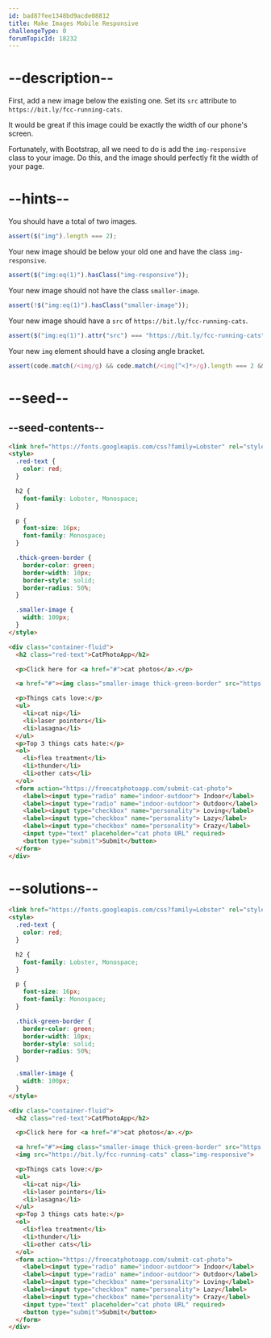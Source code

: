 ```yaml
---
id: bad87fee1348bd9acde08812
title: Make Images Mobile Responsive
challengeType: 0
forumTopicId: 18232
---
```


# --description--

First, add a new image below the existing one. Set its `src` attribute to `https://bit.ly/fcc-running-cats`.

It would be great if this image could be exactly the width of our phone's screen.

Fortunately, with Bootstrap, all we need to do is add the `img-responsive` class to your image. Do this, and the image should perfectly fit the width of your page.

# --hints--

You should have a total of two images.

```js
assert($("img").length === 2);
```

Your new image should be below your old one and have the class `img-responsive`.

```js
assert($("img:eq(1)").hasClass("img-responsive"));
```

Your new image should not have the class `smaller-image`.

```js
assert(!$("img:eq(1)").hasClass("smaller-image"));
```

Your new image should have a `src` of `https://bit.ly/fcc-running-cats`.

```js
assert($("img:eq(1)").attr("src") === "https://bit.ly/fcc-running-cats");
```

Your new `img` element should have a closing angle bracket.

```js
assert(code.match(/<img/g) && code.match(/<img[^<]*>/g).length === 2 && code.match(/<img/g).length === 2);
```

# --seed--

## --seed-contents--

```html
<link href="https://fonts.googleapis.com/css?family=Lobster" rel="stylesheet" type="text/css">
<style>
  .red-text {
    color: red;
  }

  h2 {
    font-family: Lobster, Monospace;
  }

  p {
    font-size: 16px;
    font-family: Monospace;
  }

  .thick-green-border {
    border-color: green;
    border-width: 10px;
    border-style: solid;
    border-radius: 50%;
  }

  .smaller-image {
    width: 100px;
  }
</style>

<div class="container-fluid">
  <h2 class="red-text">CatPhotoApp</h2>

  <p>Click here for <a href="#">cat photos</a>.</p>

  <a href="#"><img class="smaller-image thick-green-border" src="https://bit.ly/fcc-relaxing-cat" alt="A cute orange cat lying on its back."></a>

  <p>Things cats love:</p>
  <ul>
    <li>cat nip</li>
    <li>laser pointers</li>
    <li>lasagna</li>
  </ul>
  <p>Top 3 things cats hate:</p>
  <ol>
    <li>flea treatment</li>
    <li>thunder</li>
    <li>other cats</li>
  </ol>
  <form action="https://freecatphotoapp.com/submit-cat-photo">
    <label><input type="radio" name="indoor-outdoor"> Indoor</label>
    <label><input type="radio" name="indoor-outdoor"> Outdoor</label>
    <label><input type="checkbox" name="personality"> Loving</label>
    <label><input type="checkbox" name="personality"> Lazy</label>
    <label><input type="checkbox" name="personality"> Crazy</label>
    <input type="text" placeholder="cat photo URL" required>
    <button type="submit">Submit</button>
  </form>
</div>
```

# --solutions--

```html
<link href="https://fonts.googleapis.com/css?family=Lobster" rel="stylesheet" type="text/css">
<style>
  .red-text {
    color: red;
  }

  h2 {
    font-family: Lobster, Monospace;
  }

  p {
    font-size: 16px;
    font-family: Monospace;
  }

  .thick-green-border {
    border-color: green;
    border-width: 10px;
    border-style: solid;
    border-radius: 50%;
  }

  .smaller-image {
    width: 100px;
  }
</style>

<div class="container-fluid">
  <h2 class="red-text">CatPhotoApp</h2>

  <p>Click here for <a href="#">cat photos</a>.</p>

  <a href="#"><img class="smaller-image thick-green-border" src="https://bit.ly/fcc-relaxing-cat" alt="A cute orange cat lying on its back."></a>
  <img src="https://bit.ly/fcc-running-cats" class="img-responsive">

  <p>Things cats love:</p>
  <ul>
    <li>cat nip</li>
    <li>laser pointers</li>
    <li>lasagna</li>
  </ul>
  <p>Top 3 things cats hate:</p>
  <ol>
    <li>flea treatment</li>
    <li>thunder</li>
    <li>other cats</li>
  </ol>
  <form action="https://freecatphotoapp.com/submit-cat-photo">
    <label><input type="radio" name="indoor-outdoor"> Indoor</label>
    <label><input type="radio" name="indoor-outdoor"> Outdoor</label>
    <label><input type="checkbox" name="personality"> Loving</label>
    <label><input type="checkbox" name="personality"> Lazy</label>
    <label><input type="checkbox" name="personality"> Crazy</label>
    <input type="text" placeholder="cat photo URL" required>
    <button type="submit">Submit</button>
  </form>
</div>
```
